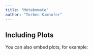 ```yaml
---
title: "Metabomate"
author: "Torben Kimhofer"
---
```


## Including Plots

You can also embed plots, for example:

